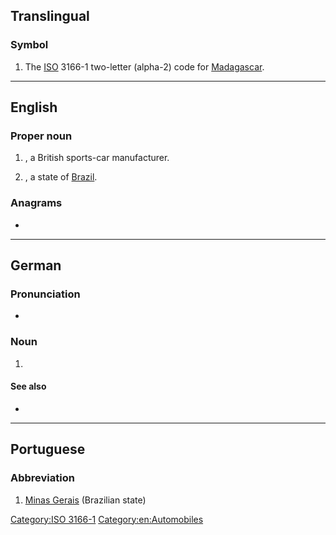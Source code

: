 {{also|mg|Mg|.mg|m.g.}}
==Translingual==

===Symbol===
{{head|mul|symbol}}

# The [[ISO]] 3166-1 two-letter (alpha-2) code for [[Madagascar]].

[[Category:ISO 3166-1]]

----

==English==
{{wikipedia|MG (car)}}

===Proper noun===
{{head|en|proper noun}}

# {{initialism of|{{w|Morris Garages}}|nodot=1}}, a British sports-car manufacturer.
# {{initialism of|[[Minas Gerais]]|nodot=1}}, a state of [[Brazil]].

===Anagrams===
* {{anagrams|en|a=gm|GM|gm}}

[[Category:en:Automobiles]]

----

==German==

===Pronunciation===
* {{IPA|/ɛmˈɡeː/|lang=de}}

===Noun===
{{de-noun|n|MG|gen2=MGs|MG|pl2=MGs}}

# {{initialism of|Maschinengewehr||machine gun|lang=de}}

====See also====
* {{l|de|MP|g=f}}

----

==Portuguese==

===Abbreviation===
{{rfc-header|Abbreviation}}
{{head|pt|abbreviation}}

# [[Minas Gerais]] (Brazilian state)